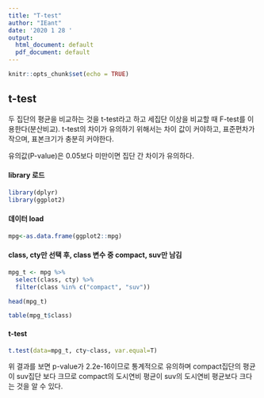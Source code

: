 ```yaml
---
title: "T-test"
author: "IEant"
date: '2020 1 28 '
output:
  html_document: default
  pdf_document: default
---
```


```r
knitr::opts_chunk$set(echo = TRUE)
```

## t-test

두 집단의 평균을 비교하는 것을 t-test라고 하고 세집단 이상을 비교할 때 F-test를 이용한다(분산비교). t-test의 차이가 유의하기 위해서는 차이 값이 커야하고, 표준편차가 작으며, 표본크기가 충분히 커야한다. 

유의값(P-value)은 0.05보다 미만이면 집단 간 차이가 유의하다.

#### library 로드
```r
library(dplyr)
library(ggplot2)
```

#### 데이터 load
```r
mpg<-as.data.frame(ggplot2::mpg)
```
#### class, cty만 선택 후, class 변수 중 compact, suv만 남김
```r
mpg_t <- mpg %>% 
  select(class, cty) %>% 
  filter(class %in% c("compact", "suv"))
```

```r
head(mpg_t)
```

```r
table(mpg_t$class)
```

#### t-test
```r
t.test(data=mpg_t, cty~class, var.equal=T)
```

위 결과를 보면 p-value가 2.2e-16이므로 통계적으로 유의하며 compact집단의 평균이 suv집단 보다 크므로 compact의 도시연비 평균이 suv의 도시연비 평균보다 크다는 것을 알 수 있다.
